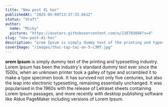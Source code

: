 ```yaml
---
title: "New post đi học"
publishedAt: "2025-05-08T13:37:33.661Z"
status: "draft"
author:
  name: "Micky"
  picture: "https://avatars.githubusercontent.com/u/210703084?v=4"
slug: "new-post-di-hoc"
description: "orem Ipsum is simply dummy text of the printing and typesetting industry. Lorem Ipsum has been the industry's standard dummy text ever since the 1500s, when an unknown printer took a galley of type and scrambled it to make a type specimen book. It has survived not only five centuries, but also the leap into electronic typesetting, remaining essentially unchanged. It was popularised in the 1960s with the release of Letraset sheets containing Lorem Ipsum passages, and more recently with desktop publishing software like Aldus PageMaker including versions of Lorem Ipsum."
coverImage: "/images/thuc-tap-tai-an-5-c3MT.jpg"
---
```


**orem Ipsum** is simply dummy text of the printing and typesetting industry. Lorem Ipsum has been the industry's standard dummy text ever since the 1500s, when an unknown printer took a galley of type and scrambled it to make a type specimen book. It has survived not only five centuries, but also the leap into electronic typesetting, remaining essentially unchanged. It was popularised in the 1960s with the release of Letraset sheets containing Lorem Ipsum passages, and more recently with desktop publishing software like Aldus PageMaker including versions of Lorem Ipsum.